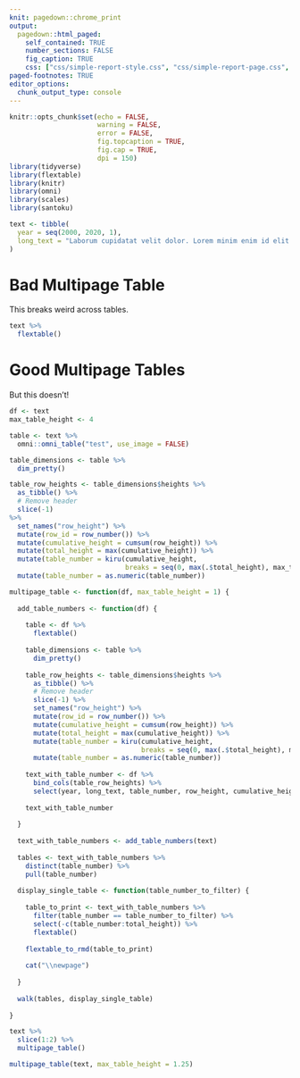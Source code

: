 ```yaml
---
knit: pagedown::chrome_print
output:
  pagedown::html_paged:
    self_contained: TRUE
    number_sections: FALSE
    fig_caption: TRUE
    css: ["css/simple-report-style.css", "css/simple-report-page.css", "css/simple-report-default.css"]
paged-footnotes: TRUE
editor_options: 
  chunk_output_type: console
---
```


```r
knitr::opts_chunk$set(echo = FALSE,
                      warning = FALSE,
                      error = FALSE,
                      fig.topcaption = TRUE,
                      fig.cap = TRUE,
                      dpi = 150)
library(tidyverse)
library(flextable)
library(knitr)
library(omni)
library(scales)
library(santoku)
```



```r
text <- tibble(
  year = seq(2000, 2020, 1),
  long_text = "Laborum cupidatat velit dolor. Lorem minim enim id elit reprehenderit qui ea velit irure. Labore laborum anim eiusmod. Eiusmod cillum ad proident magna Lorem ipsum irure consectetur id ipsum sint ad occaecat nostrud. Amet aute fugiat nisi sunt cillum sunt irure. Duis laborum laboris ullamco proident aliquip incididunt id tempor exercitation velit ad nisi laboris do in. Exercitation tempor minim aute sint dolore duis voluptate. Duis consectetur adipisicing nostrud aliquip velit adipisicing officia sunt irure nostrud commodo consequat Lorem ipsum. Nisi proident ullamco elit esse amet qui duis ullamco. Duis aute aliqua laboris labore officia aliquip."
)
```

# Bad Multipage Table

This breaks weird across tables.

```r
text %>% 
  flextable()
```

\newpage

# Good Multipage Tables

But this doesn't!

```r
df <- text
max_table_height <- 4

table <- text %>% 
  omni::omni_table("test", use_image = FALSE)

table_dimensions <- table %>%
  dim_pretty()

table_row_heights <- table_dimensions$heights %>%
  as_tibble() %>% 
  # Remove header
  slice(-1) 
%>% 
  set_names("row_height") %>%
  mutate(row_id = row_number()) %>%
  mutate(cumulative_height = cumsum(row_height)) %>%
  mutate(total_height = max(cumulative_height)) %>% 
  mutate(table_number = kiru(cumulative_height,
                             breaks = seq(0, max(.$total_height), max_table_height))) %>% 
  mutate(table_number = as.numeric(table_number)) 
```





```r
multipage_table <- function(df, max_table_height = 1) {
  
  add_table_numbers <- function(df) {
    
    table <- df %>% 
      flextable()
    
    table_dimensions <- table %>%
      dim_pretty()
    
    table_row_heights <- table_dimensions$heights %>%
      as_tibble() %>% 
      # Remove header
      slice(-1) %>% 
      set_names("row_height") %>%
      mutate(row_id = row_number()) %>%
      mutate(cumulative_height = cumsum(row_height)) %>%
      mutate(total_height = max(cumulative_height)) %>% 
      mutate(table_number = kiru(cumulative_height,
                                 breaks = seq(0, max(.$total_height), max_table_height))) %>% 
      mutate(table_number = as.numeric(table_number)) 
  
    text_with_table_number <- df %>% 
      bind_cols(table_row_heights) %>% 
      select(year, long_text, table_number, row_height, cumulative_height, total_height)
    
    text_with_table_number
    
  }
  
  text_with_table_numbers <- add_table_numbers(text)
  
  tables <- text_with_table_numbers %>% 
    distinct(table_number) %>% 
    pull(table_number)
  
  display_single_table <- function(table_number_to_filter) {
    
    table_to_print <- text_with_table_numbers %>% 
      filter(table_number == table_number_to_filter) %>% 
      select(-c(table_number:total_height)) %>% 
      flextable()
    
    flextable_to_rmd(table_to_print)
    
    cat("\\newpage")
    
  }
  
  walk(tables, display_single_table)
  
}
```

```r
text %>% 
  slice(1:2) %>% 
  multipage_table()
```


```r
multipage_table(text, max_table_height = 1.25)
```





